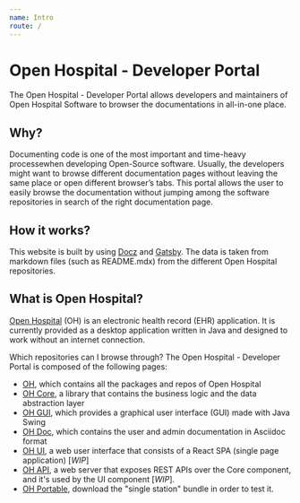 ```yaml
---
name: Intro
route: /
---
```


# Open Hospital - Developer Portal

The Open Hospital - Developer Portal allows developers and maintainers of Open Hospital Software to browser the documentations in all-in-one place.

## Why?

Documenting code is one of the most important and time-heavy processewhen developing Open-Source software. Usually, the developers might want to browse different documentation pages without leaving the same place or open different browser’s tabs.
This portal allows the user to easily browse the documentation without jumping among the software repositories in search of the right documentation page.

## How it works?

This website is built by using [Docz][docz] and [Gatsby][gatsby]. The data is taken from markdown files (such as README.mdx) from the different Open Hospital repositories.

## What is Open Hospital?

[Open Hospital][openhospital] (OH) is an electronic health record (EHR) application. It is currently provided as a desktop application written in Java and designed to work without an internet connection.

Which repositories can I browse through? The Open Hospital - Developer Portal is composed of the following pages:

- [OH][home], which contains all the packages and repos of Open Hospital
- [OH Core][core], a library that contains the business logic and the data abstraction layer
- [OH GUI][gui], which provides a graphical user interface (GUI) made with Java Swing
- [OH Doc][doc], which contains the user and admin documentation in Asciidoc format
- [OH UI][ui], a web user interface that consists of a React SPA (single page application) [*WIP*]
- [OH API][api], a web server that exposes REST APIs over the Core component, and it's used by the UI component [*WIP*].
- [OH Portable][portable], download the "single station" bundle in order to test it.

[openhospital]: https://www.open-hospital.org/
[core]: https://github.com/informatici/openhospital-core
[gui]: https://github.com/informatici/openhospital-gui
[ui]: https://github.com/informatici/openhospital-ui
[api]: https://github.com/informatici/openhospital-api
[doc]: https://github.com/informatici/openhospital-doc
[docz]: https://github.com/doczjs/docz
[gatsby]: https://github.com/gatsbyjs/gatsby
[home]: https://github.com/informatici/openhospital
[portable]: https://github.com/informatici/openhospital
